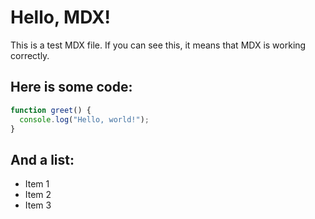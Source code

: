 # Hello, MDX!

This is a test MDX file. If you can see this, it means that MDX is working correctly.

## Here is some code:

```javascript
function greet() {
  console.log("Hello, world!");
}
```

## And a list:

- Item 1
- Item 2
- Item 3
